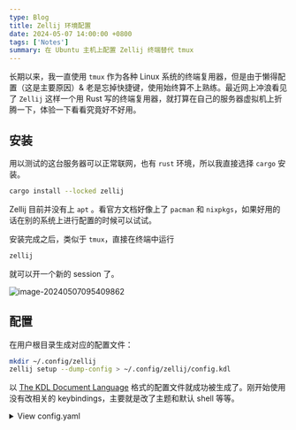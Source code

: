 ```yaml
---
type: Blog
title: Zellij 环境配置
date: 2024-05-07 14:00:00 +0800
tags: ['Notes']
summary: 在 Ubuntu 主机上配置 Zellij 终端替代 tmux
---
```


长期以来，我一直使用 `tmux` 作为各种 Linux 系统的终端复用器，但是由于懒得配置（这是主要原因）& 老是忘掉快捷键，使用始终算不上熟练。最近网上冲浪看见了 `Zellij` 这样一个用 Rust 写的终端复用器，就打算在自己的服务器虚拟机上折腾一下，体验一下看看究竟好不好用。

## 安装

用以测试的这台服务器可以正常联网，也有 `rust` 环境，所以我直接选择 `cargo` 安装。

```bash
cargo install --locked zellij
```

Zellij 目前并没有上 `apt` 。看官方文档好像上了 `pacman` 和 `nixpkgs`，如果好用的话在别的系统上进行配置的时候可以试试。

安装完成之后，类似于 `tmux`，直接在终端中运行

```bash
zellij
```

就可以开一个新的 session 了。

![image-20240507095409862](public/img/image-20240507095409862.png)

## 配置

在用户根目录生成对应的配置文件：

```bash
mkdir ~/.config/zellij
zellij setup --dump-config > ~/.config/zellij/config.kdl
```

以 [The KDL Document Language](https://kdl.dev/) 格式的配置文件就成功被生成了。刚开始使用没有改相关的 keybindings，主要就是改了主题和默认 shell 等等。

<details>
<summary> View config.yaml </summary>
```
// If you'd like to override the default keybindings completely, be sure to change "keybinds" to "keybinds clear-defaults=true"
keybinds {
    normal {
        // uncomment this and adjust key if using copy_on_select=false
        // bind "Alt c" { Copy; }
    }
    locked {
        bind "Ctrl g" { SwitchToMode "Normal"; }
    }
    resize {
        bind "Ctrl n" { SwitchToMode "Normal"; }
        bind "h" "Left" { Resize "Increase Left"; }
        bind "j" "Down" { Resize "Increase Down"; }
        bind "k" "Up" { Resize "Increase Up"; }
        bind "l" "Right" { Resize "Increase Right"; }
        bind "H" { Resize "Decrease Left"; }
        bind "J" { Resize "Decrease Down"; }
        bind "K" { Resize "Decrease Up"; }
        bind "L" { Resize "Decrease Right"; }
        bind "=" "+" { Resize "Increase"; }
        bind "-" { Resize "Decrease"; }
    }
    pane {
        bind "Ctrl p" { SwitchToMode "Normal"; }
        bind "h" "Left" { MoveFocus "Left"; }
        bind "l" "Right" { MoveFocus "Right"; }
        bind "j" "Down" { MoveFocus "Down"; }
        bind "k" "Up" { MoveFocus "Up"; }
        bind "p" { SwitchFocus; }
        bind "n" { NewPane; SwitchToMode "Normal"; }
        bind "d" { NewPane "Down"; SwitchToMode "Normal"; }
        bind "r" { NewPane "Right"; SwitchToMode "Normal"; }
        bind "x" { CloseFocus; SwitchToMode "Normal"; }
        bind "f" { ToggleFocusFullscreen; SwitchToMode "Normal"; }
        bind "z" { TogglePaneFrames; SwitchToMode "Normal"; }
        bind "w" { ToggleFloatingPanes; SwitchToMode "Normal"; }
        bind "e" { TogglePaneEmbedOrFloating; SwitchToMode "Normal"; }
        bind "c" { SwitchToMode "RenamePane"; PaneNameInput 0;}
    }
    move {
        bind "Ctrl h" { SwitchToMode "Normal"; }
        bind "n" "Tab" { MovePane; }
        bind "p" { MovePaneBackwards; }
        bind "h" "Left" { MovePane "Left"; }
        bind "j" "Down" { MovePane "Down"; }
        bind "k" "Up" { MovePane "Up"; }
        bind "l" "Right" { MovePane "Right"; }
    }
    tab {
        bind "Ctrl t" { SwitchToMode "Normal"; }
        bind "r" { SwitchToMode "RenameTab"; TabNameInput 0; }
        bind "h" "Left" "Up" "k" { GoToPreviousTab; }
        bind "l" "Right" "Down" "j" { GoToNextTab; }
        bind "n" { NewTab; SwitchToMode "Normal"; }
        bind "x" { CloseTab; SwitchToMode "Normal"; }
        bind "s" { ToggleActiveSyncTab; SwitchToMode "Normal"; }
        bind "b" { BreakPane; SwitchToMode "Normal"; }
        bind "]" { BreakPaneRight; SwitchToMode "Normal"; }
        bind "[" { BreakPaneLeft; SwitchToMode "Normal"; }
        bind "1" { GoToTab 1; SwitchToMode "Normal"; }
        bind "2" { GoToTab 2; SwitchToMode "Normal"; }
        bind "3" { GoToTab 3; SwitchToMode "Normal"; }
        bind "4" { GoToTab 4; SwitchToMode "Normal"; }
        bind "5" { GoToTab 5; SwitchToMode "Normal"; }
        bind "6" { GoToTab 6; SwitchToMode "Normal"; }
        bind "7" { GoToTab 7; SwitchToMode "Normal"; }
        bind "8" { GoToTab 8; SwitchToMode "Normal"; }
        bind "9" { GoToTab 9; SwitchToMode "Normal"; }
        bind "Tab" { ToggleTab; }
    }
    scroll {
        bind "Ctrl s" { SwitchToMode "Normal"; }
        bind "e" { EditScrollback; SwitchToMode "Normal"; }
        bind "s" { SwitchToMode "EnterSearch"; SearchInput 0; }
        bind "Ctrl c" { ScrollToBottom; SwitchToMode "Normal"; }
        bind "j" "Down" { ScrollDown; }
        bind "k" "Up" { ScrollUp; }
        bind "Ctrl f" "PageDown" "Right" "l" { PageScrollDown; }
        bind "Ctrl b" "PageUp" "Left" "h" { PageScrollUp; }
        bind "d" { HalfPageScrollDown; }
        bind "u" { HalfPageScrollUp; }
        // uncomment this and adjust key if using copy_on_select=false
        // bind "Alt c" { Copy; }
    }
    search {
        bind "Ctrl s" { SwitchToMode "Normal"; }
        bind "Ctrl c" { ScrollToBottom; SwitchToMode "Normal"; }
        bind "j" "Down" { ScrollDown; }
        bind "k" "Up" { ScrollUp; }
        bind "Ctrl f" "PageDown" "Right" "l" { PageScrollDown; }
        bind "Ctrl b" "PageUp" "Left" "h" { PageScrollUp; }
        bind "d" { HalfPageScrollDown; }
        bind "u" { HalfPageScrollUp; }
        bind "n" { Search "down"; }
        bind "p" { Search "up"; }
        bind "c" { SearchToggleOption "CaseSensitivity"; }
        bind "w" { SearchToggleOption "Wrap"; }
        bind "o" { SearchToggleOption "WholeWord"; }
    }
    entersearch {
        bind "Ctrl c" "Esc" { SwitchToMode "Scroll"; }
        bind "Enter" { SwitchToMode "Search"; }
    }
    renametab {
        bind "Ctrl c" { SwitchToMode "Normal"; }
        bind "Esc" { UndoRenameTab; SwitchToMode "Tab"; }
    }
    renamepane {
        bind "Ctrl c" { SwitchToMode "Normal"; }
        bind "Esc" { UndoRenamePane; SwitchToMode "Pane"; }
    }
    session {
        bind "Ctrl o" { SwitchToMode "Normal"; }
        bind "Ctrl s" { SwitchToMode "Scroll"; }
        bind "d" { Detach; }
        bind "w" {
            LaunchOrFocusPlugin "session-manager" {
                floating true
                move_to_focused_tab true
            };
            SwitchToMode "Normal"
        }
    }
    tmux {
        bind "[" { SwitchToMode "Scroll"; }
        bind "Ctrl b" { Write 2; SwitchToMode "Normal"; }
        bind "\"" { NewPane "Down"; SwitchToMode "Normal"; }
        bind "%" { NewPane "Right"; SwitchToMode "Normal"; }
        bind "z" { ToggleFocusFullscreen; SwitchToMode "Normal"; }
        bind "c" { NewTab; SwitchToMode "Normal"; }
        bind "," { SwitchToMode "RenameTab"; }
        bind "p" { GoToPreviousTab; SwitchToMode "Normal"; }
        bind "n" { GoToNextTab; SwitchToMode "Normal"; }
        bind "Left" { MoveFocus "Left"; SwitchToMode "Normal"; }
        bind "Right" { MoveFocus "Right"; SwitchToMode "Normal"; }
        bind "Down" { MoveFocus "Down"; SwitchToMode "Normal"; }
        bind "Up" { MoveFocus "Up"; SwitchToMode "Normal"; }
        bind "h" { MoveFocus "Left"; SwitchToMode "Normal"; }
        bind "l" { MoveFocus "Right"; SwitchToMode "Normal"; }
        bind "j" { MoveFocus "Down"; SwitchToMode "Normal"; }
        bind "k" { MoveFocus "Up"; SwitchToMode "Normal"; }
        bind "o" { FocusNextPane; }
        bind "d" { Detach; }
        bind "Space" { NextSwapLayout; }
        bind "x" { CloseFocus; SwitchToMode "Normal"; }
    }
    shared_except "locked" {
        bind "Ctrl g" { SwitchToMode "Locked"; }
        bind "Ctrl q" { Quit; }
        bind "Alt n" { NewPane; }
        bind "Alt i" { MoveTab "Left"; }
        bind "Alt o" { MoveTab "Right"; }
        bind "Alt h" "Alt Left" { MoveFocusOrTab "Left"; }
        bind "Alt l" "Alt Right" { MoveFocusOrTab "Right"; }
        bind "Alt j" "Alt Down" { MoveFocus "Down"; }
        bind "Alt k" "Alt Up" { MoveFocus "Up"; }
        bind "Alt =" "Alt +" { Resize "Increase"; }
        bind "Alt -" { Resize "Decrease"; }
        bind "Alt [" { PreviousSwapLayout; }
        bind "Alt ]" { NextSwapLayout; }
    }
    shared_except "normal" "locked" {
        bind "Enter" "Esc" { SwitchToMode "Normal"; }
    }
    shared_except "pane" "locked" {
        bind "Ctrl p" { SwitchToMode "Pane"; }
    }
    shared_except "resize" "locked" {
        bind "Ctrl n" { SwitchToMode "Resize"; }
    }
    shared_except "scroll" "locked" {
        bind "Ctrl s" { SwitchToMode "Scroll"; }
    }
    shared_except "session" "locked" {
        bind "Ctrl o" { SwitchToMode "Session"; }
    }
    shared_except "tab" "locked" {
        bind "Ctrl t" { SwitchToMode "Tab"; }
    }
    shared_except "move" "locked" {
        bind "Ctrl h" { SwitchToMode "Move"; }
    }
    shared_except "tmux" "locked" {
        bind "Ctrl b" { SwitchToMode "Tmux"; }
    }
}

plugins {
    tab-bar location="zellij:tab-bar"
    status-bar location="zellij:status-bar"
    strider location="zellij:strider"
    compact-bar location="zellij:compact-bar"
    session-manager location="zellij:session-manager"
    welcome-screen location="zellij:session-manager" {
        welcome_screen true
    }
    filepicker location="zellij:strider" {
        cwd "/"
    }
}

// Choose what to do when zellij receives SIGTERM, SIGINT, SIGQUIT or SIGHUP
// eg. when terminal window with an active zellij session is closed
// Options:
//   - detach (Default)
//   - quit
//
// on_force_close "quit"

//  Send a request for a simplified ui (without arrow fonts) to plugins
//  Options:
//    - true
//    - false (Default)
//
simplified_ui true

// Choose the path to the default shell that zellij will use for opening new panes
// Default: $SHELL
//
default_shell "zsh"

// Choose the path to override cwd that zellij will use for opening new panes
//
// default_cwd ""

// Toggle between having pane frames around the panes
// Options:
//   - true (default)
//   - false
//
pane_frames false

// Toggle between having Zellij lay out panes according to a predefined set of layouts whenever possible
// Options:
//   - true (default)
//   - false
//
// auto_layout true

// Whether sessions should be serialized to the cache folder (including their tabs/panes, cwds and running commands) so that they can later be resurrected
// Options:
//   - true (default)
//   - false
//
// session_serialization false

// Whether pane viewports are serialized along with the session, default is false
// Options:
//   - true
//   - false (default)
// serialize_pane_viewport true

// Scrollback lines to serialize along with the pane viewport when serializing sessions, 0
// defaults to the scrollback size. If this number is higher than the scrollback size, it will
// also default to the scrollback size. This does nothing if `serialize_pane_viewport` is not true.
//
// scrollback_lines_to_serialize 10000

// Define color themes for Zellij
// For more examples, see: https://github.com/zellij-org/zellij/tree/main/example/themes
// Once these themes are defined, one of them should to be selected in the "theme" section of this file
//
// themes {
//     dracula {
//         fg 248 248 242
//         bg 40 42 54
//         red 255 85 85
//         green 80 250 123
//         yellow 241 250 140
//         blue 98 114 164
//         magenta 255 121 198
//         orange 255 184 108
//         cyan 139 233 253
//         black 0 0 0
//         white 255 255 255
//     }
// }

// Choose the theme that is specified in the themes section.
// Default: default
//
theme "macchiato"

// The name of the default layout to load on startup
// Default: "default"
//
// default_layout "compact"

// Choose the mode that zellij uses when starting up.
// Default: normal
//
// default_mode "locked"

// Toggle enabling the mouse mode.
// On certain configurations, or terminals this could
// potentially interfere with copying text.
// Options:
//   - true (default)
//   - false
//
// mouse_mode false

// Configure the scroll back buffer size
// This is the number of lines zellij stores for each pane in the scroll back
// buffer. Excess number of lines are discarded in a FIFO fashion.
// Valid values: positive integers
// Default value: 10000
//
// scroll_buffer_size 10000

// Provide a command to execute when copying text. The text will be piped to
// the stdin of the program to perform the copy. This can be used with
// terminal emulators which do not support the OSC 52 ANSI control sequence
// that will be used by default if this option is not set.
// Examples:
//
// copy_command "xclip -selection clipboard" // x11
// copy_command "wl-copy"                    // wayland
// copy_command "pbcopy"                     // osx

// Choose the destination for copied text
// Allows using the primary selection buffer (on x11/wayland) instead of the system clipboard.
// Does not apply when using copy_command.
// Options:
//   - system (default)
//   - primary
//
// copy_clipboard "primary"

// Enable or disable automatic copy (and clear) of selection when releasing mouse
// Default: true
//
// copy_on_select false

// Path to the default editor to use to edit pane scrollbuffer
// Default: $EDITOR or $VISUAL
//
// scrollback_editor "/usr/bin/vim"

// When attaching to an existing session with other users,
// should the session be mirrored (true)
// or should each user have their own cursor (false)
// Default: false
//
// mirror_session true

// The folder in which Zellij will look for layouts
//
// layout_dir "/path/to/my/layout_dir"

// The folder in which Zellij will look for themes
//
// theme_dir "/path/to/my/theme_dir"

// Enable or disable the rendering of styled and colored underlines (undercurl).
// May need to be disabled for certain unsupported terminals
// Default: true
//
// styled_underlines false

// Enable or disable writing of session metadata to disk (if disabled, other sessions might not know
// metadata info on this session)
// Default: false
//
// disable_session_metadata true

```
</details>
```

由于默认配置需要 `Nert fonts`，但是我觉得没必要，于是我就开启 `simplified-ui true` ，极简模式也挺好23333

## 使用

如果需要在 zsh 中默认启动 zellij，只需运行

```bash
echo 'eval "$(zellij setup --generate-auto-start zsh)"' >> ~/.zshrc
```

将启动命令写入启动脚本中。

